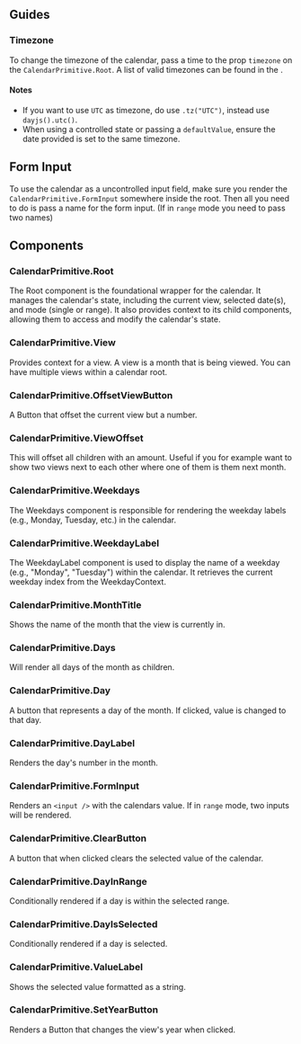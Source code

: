 

## Guides

### Timezone
To change the timezone of the calendar, pass a time to the prop `timezone` on the `CalendarPrimitive.Root`.
A list of valid timezones can be found in the <ExternalLink href="https://www.iana.org/time-zones" text="IANA Database" />.

#### Notes
- If you want to use `UTC` as timezone, do use `.tz("UTC")`, instead use `dayjs().utc()`.
- When using a controlled state or passing a `defaultValue`, ensure the date provided is set to the same timezone.
<CodeBlock client:load code={codeExamples.timezone} />

## Form Input
To use the calendar as a uncontrolled input field, make sure you render the `CalendarPrimitive.FormInput` somewhere inside the root.
Then all you need to do is pass a name for the form input. (If in `range` mode you need to pass two names)
<CodeBlock client:load code={codeExamples.formInput} />

## Components

### CalendarPrimitive.Root
The Root component is the foundational wrapper for the calendar. It manages the calendar's state,
including the current view, selected date(s), and mode (single or range). It also provides context
to its child components, allowing them to access and modify the calendar's state.

<Separator className="my-8" />

### CalendarPrimitive.View
Provides context for a view. A view is a month that is being viewed.
You can have multiple views within a calendar root.

<Separator className="my-8" />

### CalendarPrimitive.OffsetViewButton
A Button that offset the current view but a number.

<Separator className="my-8" />

### CalendarPrimitive.ViewOffset
This will offset all children with an amount. Useful if you for example want to show two views
next to each other where one of them is them next month.

<Separator className="my-8" />

### CalendarPrimitive.Weekdays
The Weekdays component is responsible for rendering the weekday labels (e.g., Monday, Tuesday, etc.) in
the calendar.

<Separator className="my-8" />

### CalendarPrimitive.WeekdayLabel
The WeekdayLabel component is used to display the name of a weekday (e.g., "Monday", "Tuesday")
within the calendar. It retrieves the current weekday index from the WeekdayContext.

<Separator className="my-8" />

### CalendarPrimitive.MonthTitle
Shows the name of the month that the view is currently in.

<Separator className="my-8" />

### CalendarPrimitive.Days
Will render all days of the month as children.

<Separator className="my-8" />

### CalendarPrimitive.Day
A button that represents a day of the month. If clicked, value is changed to that day.

<Separator className="my-8" />

### CalendarPrimitive.DayLabel
Renders the day's number in the month.

<Separator className="my-8" />

### CalendarPrimitive.FormInput
Renders an `<input />` with the calendars value. If in `range` mode, two inputs will be rendered.

<Separator className="my-8" />

### CalendarPrimitive.ClearButton
A button that when clicked clears the selected value of the calendar.

<Separator className="my-8" />

### CalendarPrimitive.DayInRange
Conditionally rendered if a day is within the selected range.

<Separator className="my-8" />

### CalendarPrimitive.DayIsSelected
Conditionally rendered if a day is selected.

<Separator className="my-8" />

### CalendarPrimitive.ValueLabel
Shows the selected value formatted as a string.

<Separator className="my-8" />

### CalendarPrimitive.SetYearButton
Renders a Button that changes the view's year when clicked.


